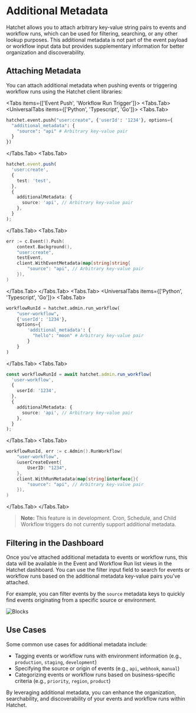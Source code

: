 
# Additional Metadata

Hatchet allows you to attach arbitrary key-value string pairs to events and workflow runs, which can be used for filtering, searching, or any other lookup purposes. This additional metadata is not part of the event payload or workflow input data but provides supplementary information for better organization and discoverability.

## Attaching Metadata

You can attach additional metadata when pushing events or triggering workflow runs using the Hatchet client libraries:

<Tabs items={['Event Push', 'Workflow Run Trigger']}>
  <Tabs.Tab>
<UniversalTabs items={['Python', 'Typescript', 'Go']}>
  <Tabs.Tab>
```python
hatchet.event.push("user:create", {'userId': '1234'}, options={
  "additional_metadata": {
    "source": "api" # Arbitrary key-value pair
  }
})
```
  </Tabs.Tab>
  <Tabs.Tab>
```typescript
hatchet.event.push(
  'user:create',
  {
    test: 'test',
  },
  {
    additionalMetadata: {
      source: 'api', // Arbitrary key-value pair
    },
  }
);
```
  </Tabs.Tab>
  <Tabs.Tab>
```go
err := c.Event().Push(
    context.Background(),
    "user:create",
    testEvent,
    client.WithEventMetadata(map[string]string{
        "source": "api", // Arbitrary key-value pair
    }),
)
```
  </Tabs.Tab>
</UniversalTabs>
  </Tabs.Tab>
  <Tabs.Tab>
<UniversalTabs items={['Python', 'Typescript', 'Go']}>
  <Tabs.Tab>
```python
workflowRunId = hatchet.admin.run_workflow(
    "user-workflow",
    {'userId': '1234'},
    options={
        'additional_metadata': {
          "hello": "moon" # Arbitrary key-value pair
        }
    }
)
```
  </Tabs.Tab>
  <Tabs.Tab>
```typescript
const workflowRunId = await hatchet.admin.run_workflow(
  'user-workflow',
  {
    userId: '1234',
  },
  {
    additionalMetadata: {
      source: 'api', // Arbitrary key-value pair
    },
  }
);
```
  </Tabs.Tab>
  <Tabs.Tab>
```go
workflowRunId, err := c.Admin().RunWorkflow(
    "user-workflow",
    &userCreateEvent{
        UserID: "1234",
    },
    client.WithRunMetadata(map[string]interface{}{
        "source": "api", // Arbitrary key-value pair
    }),
)
```
  </Tabs.Tab>
</UniversalTabs>
  </Tabs.Tab>
</Tabs>

> **Note:** This feature is in development. Cron, Schedule, and Child Workflow triggers do not currently support additional metadata.

## Filtering in the Dashboard

Once you've attached additional metadata to events or workflow runs, this data will be available in the Event and Workflow Run list views in the Hatchet dashboard. You can use the filter input field to search for events or workflow runs based on the additional metadata key-value pairs you've attached.

For example, you can filter events by the `source` metadata keys to quickly find events originating from a specific source or environment.

![Blocks](/addl-meta.gif)

## Use Cases

Some common use cases for additional metadata include:

- Tagging events or workflow runs with environment information (e.g., `production`, `staging`, `development`)
- Specifying the source or origin of events (e.g., `api`, `webhook`, `manual`)
- Categorizing events or workflow runs based on business-specific criteria (e.g., `priority`, `region`, `product`)

By leveraging additional metadata, you can enhance the organization, searchability, and discoverability of your events and workflow runs within Hatchet.
